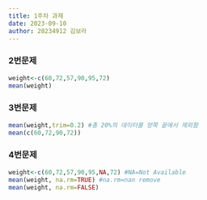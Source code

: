 ```yaml
---
title: 1주차 과제
date: 2023-09-10
author: 20234912 김보라
---
```

### 2번문제
```r
weight<-c(60,72,57,90,95,72) 
mean(weight)
```

### 3번문제
```r
mean(weight,trim=0.2) #총 20%의 데이터를 양쪽 끝에서 제외함
mean(c(60,72,90,72))
```

### 4번문제
```r
weight<-c(60,72,57,90,95,NA,72) #NA=Not Available
mean(weight, na.rm=TRUE) #na.rm=nan remove
mean(weight, na.rm=FALSE)
```